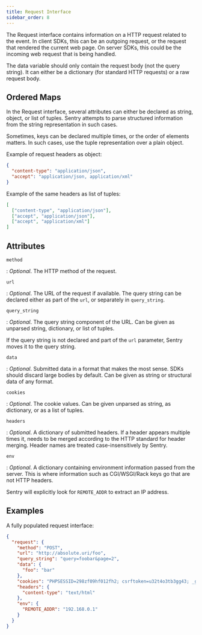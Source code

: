 ```yaml
---
title: Request Interface
sidebar_order: 8
---
```


The Request interface contains information on a HTTP request related to the
event. In client SDKs, this can be an outgoing request, or the request that
rendered the current web page. On server SDKs, this could be the incoming web
request that is being handled.

The data variable should only contain the request body (not the query string).
It can either be a dictionary (for standard HTTP requests) or a raw request
body.

## Ordered Maps

In the Request interface, several attributes can either be declared as string,
object, or list of tuples. Sentry attempts to parse structured information from
the string representation in such cases.

Sometimes, keys can be declared multiple times, or the order of elements
matters. In such cases, use the tuple representation over a plain object.

Example of request headers as object:

```json
{
  "content-type": "application/json",
  "accept": "application/json, application/xml"
}
```

Example of the same headers as list of tuples:

```json
[
  ["content-type", "application/json"],
  ["accept", "application/json"],
  ["accept", "application/xml"]
]
```

## Attributes

`method`

: _Optional_. The HTTP method of the request.

`url`

: _Optional_. The URL of the request if available. The query string can be
  declared either as part of the `url`, or separately in `query_string`.

`query_string`

: _Optional_. The query string component of the URL. Can be given as unparsed
  string, dictionary, or list of tuples.
  
  If the query string is not declared and part of the `url` parameter, Sentry
  moves it to the query string.

`data`

: _Optional_. Submitted data in a format that makes the most sense. SDKs should
  discard large bodies by default. Can be given as string or structural data of
  any format.

`cookies`

: _Optional_. The cookie values. Can be given unparsed as string, as dictionary,
  or as a list of tuples.
 
`headers`

: _Optional_. A dictionary of submitted headers. If a header appears multiple
  times it, needs to be merged according to the HTTP standard for header
  merging. Header names are treated case-insensitively by Sentry.

`env`

: _Optional_. A dictionary containing environment information passed from the
  server. This is where information such as CGI/WSGI/Rack keys go that are not
  HTTP headers.
  
  Sentry will explicitly look for `REMOTE_ADDR` to extract an IP address.

## Examples

A fully populated request interface:

```json
{
  "request": {
    "method": "POST",
    "url": "http://absolute.uri/foo",
    "query_string": "query=foobar&page=2",
    "data": {
      "foo": "bar"
    },
    "cookies": "PHPSESSID=298zf09hf012fh2; csrftoken=u32t4o3tb3gg43; _gat=1;",
    "headers": {
      "content-type": "text/html"
    },
    "env": {
      "REMOTE_ADDR": "192.168.0.1"
    }
  }
}
```
